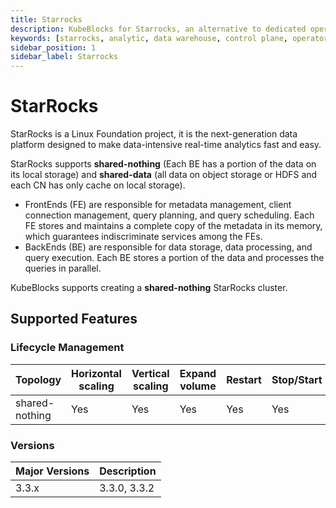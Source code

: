 ```yaml
---
title: Starrocks
description: KubeBlocks for Starrocks, an alternative to dedicated operator.
keywords: [starrocks, analytic, data warehouse, control plane, operator]
sidebar_position: 1
sidebar_label: Starrocks
---
```



# StarRocks

StarRocks is a Linux Foundation project, it is the next-generation data platform designed to make data-intensive real-time analytics fast and easy.

StarRocks supports **shared-nothing** (Each BE has a portion of the data on its local storage) and **shared-data** (all data on object storage or HDFS and each CN has only cache on local storage).

- FrontEnds (FE) are responsible for metadata management, client connection management, query planning, and query scheduling. Each FE stores and maintains a complete copy of the metadata in its memory, which guarantees indiscriminate services among the FEs.
- BackEnds (BE) are responsible for data storage, data processing, and query execution. Each BE stores a portion of the data and processes the queries in parallel.

KubeBlocks supports creating a **shared-nothing** StarRocks cluster.

## Supported Features

### Lifecycle Management

|   Topology       | Horizontal<br/>scaling | Vertical <br/>scaling | Expand<br/>volume | Restart   | Stop/Start | Configure | Expose | Switchover |
|------------------|------------------------|-----------------------|-------------------|-----------|------------|-----------|--------|------------|
| shared-nothing     | Yes                  | Yes                   | Yes               | Yes       | Yes        | No        | Yes    | N/A      |

### Versions

| Major Versions | Description |
|----------------|-------------|
| 3.3.x          | 3.3.0, 3.3.2|
